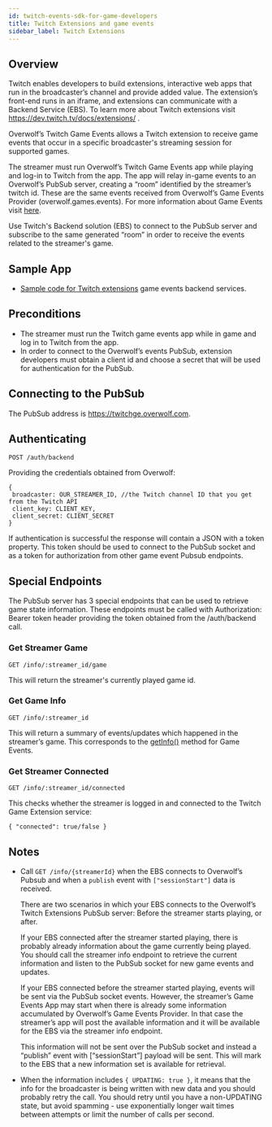 ```yaml
---
id: twitch-events-sdk-for-game-developers
title: Twitch Extensions and game events
sidebar_label: Twitch Extensions
---
```


## Overview

Twitch enables developers to build extensions, interactive web apps that run in the broadcaster’s channel and provide added value. The extension’s front-end runs in an iframe, and extensions can communicate with a Backend Service (EBS). To learn more about Twitch extensions visit https://dev.twitch.tv/docs/extensions/ .

Overwolf’s Twitch Game Events allows a Twitch extension to receive game events that occur in a specific broadcaster's streaming session for supported games. 

The streamer must run Overwolf’s Twitch Game Events app while playing and log-in to Twitch from the app. The app will relay in-game events to an Overwolf’s PubSub server, creating a “room” identified by the streamer’s twitch id. These are the same events received from Overwolf’s Game Events Provider (overwolf.games.events). For more information about Game Events visit [here](../api/overwolf-games-events).

Use Twitch's Backend solution (EBS) to connect to the PubSub server and subscribe to the same generated “room” in order to receive the events related to the streamer's game.

## Sample App

* [Sample code for Twitch extensions](https://github.com/overwolf/twitch-game-events-ebs-sample) game events backend services.

## Preconditions

* The streamer must run the Twitch game events app while in game and log in to Twitch from the app.
* In order to connect to the Overwolf’s events PubSub, extension developers must obtain a client id and choose a secret that will be used for authentication for the PubSub.

## Connecting to the PubSub

The PubSub address is https://twitchge.overwolf.com.

## Authenticating

`POST /auth/backend`

Providing the credentials obtained from Overwolf:

```
{
 broadcaster: OUR_STREAMER_ID, //the Twitch channel ID that you get from the Twitch API
 client_key: CLIENT_KEY,
 client_secret: CLIENT_SECRET
}
```

If authentication is successful the response will contain a JSON with a token property. This token should be used to connect to the PubSub socket and as a token for authorization from other game event Pubsub endpoints.

## Special Endpoints

The PubSub server has 3 special endpoints that can be used to retrieve game state information. These endpoints must be called with Authorization: Bearer token header providing the token obtained from the /auth/backend call.

### Get Streamer Game

`GET /info/:streamer_id/game`
 
This will return the streamer's currently played game id.

### Get Game Info

`GET /info/:streamer_id`

This will return a summary of events/updates which happened in the streamer’s game. This corresponds to the [getInfo()](https://overwolf.github.io/docs/api/overwolf-games-events#getinfocallback) method for Game Events.

### Get Streamer Connected

` GET /info/:streamer_id/connected `

This checks whether the streamer is logged in and connected to the Twitch Game Extension service:

` { "connected": true/false } `

## Notes

* Call `GET /info/{streamerId}` when the EBS connects to Overwolf’s Pubsub and when a `publish` event with `["sessionStart"]` data is received.

  There are two scenarios in which your EBS connects to the Overwolf’s Twitch Extensions PubSub server: Before the streamer starts playing, or after.

  If your EBS connected after the streamer started playing, there is probably already information about the game currently being played. You should call the streamer info endpoint to retrieve the current information and listen to the PubSub socket for new game events and updates.

  If your EBS connected before the streamer started playing, events will be sent via the PubSub socket events. However, the streamer’s Game Events App may start when there is already some information accumulated by Overwolf’s Game Events Provider. In that case the streamer’s app will post the available information and it will be available for the EBS via the streamer info endpoint. 
  
  This information will not be sent over the PubSub socket and instead a “publish” event with [“sessionStart”] payload will be sent. This will mark to the EBS that a new information set is available for retrieval.

* When the information includes `{ UPDATING: true }`, it means that the info for the broadcaster is being written with new data and you should probably retry the call. You should retry until you have a non-UPDATING state, but avoid spamming - use exponentially longer wait times between attempts or limit the number of calls per second.

